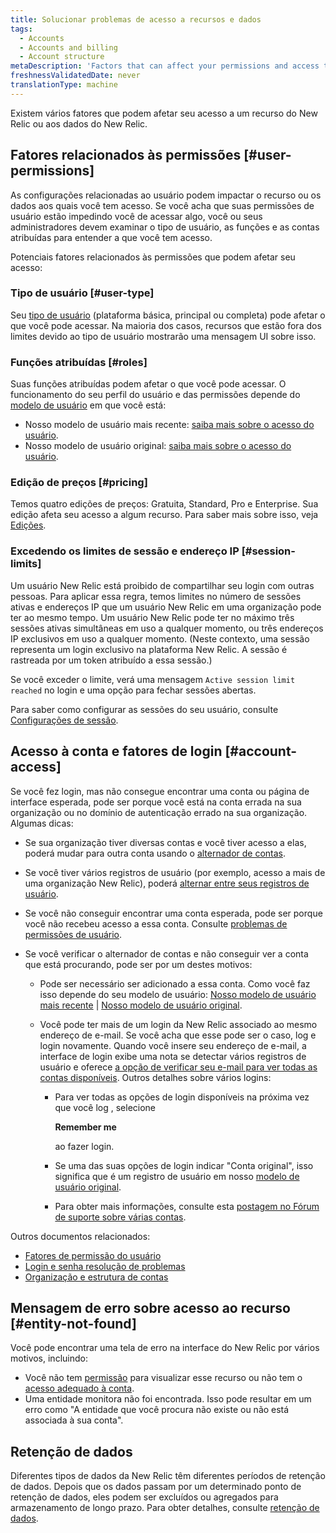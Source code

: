 ```yaml
---
title: Solucionar problemas de acesso a recursos e dados
tags:
  - Accounts
  - Accounts and billing
  - Account structure
metaDescription: 'Factors that can affect your permissions and access to New Relic features, data, and accounts.'
freshnessValidatedDate: never
translationType: machine
---
```


Existem vários fatores que podem afetar seu acesso a um recurso do New Relic ou aos dados do New Relic.

## Fatores relacionados às permissões [#user-permissions]

As configurações relacionadas ao usuário podem impactar o recurso ou os dados aos quais você tem acesso. Se você acha que suas permissões de usuário estão impedindo você de acessar algo, você ou seus administradores devem examinar o tipo de usuário, as funções e as contas atribuídas para entender a que você tem acesso.

Potenciais fatores relacionados às permissões que podem afetar seu acesso:

### Tipo de usuário [#user-type]

Seu [tipo de usuário](/docs/accounts/accounts-billing/new-relic-one-user-management/user-type) (plataforma básica, principal ou completa) pode afetar o que você pode acessar. Na maioria dos casos, recursos que estão fora dos limites devido ao tipo de usuário mostrarão uma mensagem UI sobre isso.

### Funções atribuídas [#roles]

Suas funções atribuídas podem afetar o que você pode acessar. O funcionamento do seu perfil do usuário e das permissões depende do [modelo de usuário](/docs/accounts/original-accounts-billing/original-product-based-pricing/overview-user-models) em que você está:

* Nosso modelo de usuário mais recente: [saiba mais sobre o acesso do usuário](/docs/accounts/accounts-billing/new-relic-one-user-management/user-management-concepts/#understand-concepts).
* Nosso modelo de usuário original: [saiba mais sobre o acesso do usuário](/docs/accounts/original-accounts-billing/original-users-roles/users-roles-original-user-model/#roles).

### Edição de preços [#pricing]

Temos quatro edições de preços: Gratuita, Standard, Pro e Enterprise. Sua edição afeta seu acesso a algum recurso. Para saber mais sobre isso, veja [Edições](/docs/accounts/accounts-billing/new-relic-one-pricing-billing/new-relic-one-pricing-billing/#editions).

### Excedendo os limites de sessão e endereço IP [#session-limits]

Um usuário New Relic está proibido de compartilhar seu login com outras pessoas. Para aplicar essa regra, temos limites no número de sessões ativas e endereços IP que um usuário New Relic em uma organização pode ter ao mesmo tempo. Um usuário New Relic pode ter no máximo três sessões ativas simultâneas em uso a qualquer momento, ou três endereços IP exclusivos em uso a qualquer momento. (Neste contexto, uma sessão representa um login exclusivo na plataforma New Relic. A sessão é rastreada por um token atribuído a essa sessão.)

Se você exceder o limite, verá uma mensagem `Active session limit reached` no login e uma opção para fechar sessões abertas.

Para saber como configurar as sessões do seu usuário, consulte [Configurações de sessão](/docs/accounts/accounts-billing/new-relic-one-user-management/authentication-domains-saml-sso-scim-more#session-mgmt).

## Acesso à conta e fatores de login [#account-access]

Se você fez login, mas não consegue encontrar uma conta ou página de interface esperada, pode ser porque você está na conta errada na sua organização ou no domínio de autenticação errado na sua organização. Algumas dicas:

* Se sua organização tiver diversas contas e você tiver acesso a elas, poderá mudar para outra conta usando o [alternador de contas](/docs/new-relic-solutions/get-started/glossary/#account-switcher).

* Se você tiver vários registros de usuário (por exemplo, acesso a mais de uma organização New Relic), poderá [alternar entre seus registros de usuário](/docs/accounts/accounts-billing/account-setup/multiple-logins-found).

* Se você não conseguir encontrar uma conta esperada, pode ser porque você não recebeu acesso a essa conta. Consulte [problemas de permissões de usuário](#user-permissions).

* Se você verificar o alternador de contas e não conseguir ver a conta que está procurando, pode ser por um destes motivos:

  * Pode ser necessário ser adicionado a essa conta. Como você faz isso depende do seu modelo de usuário: [Nosso modelo de usuário mais recente](/docs/accounts/accounts-billing/account-structure/new-relic-account-structure/#account-access) \| [Nosso modelo de usuário original](/docs/accounts/original-accounts-billing/original-users-roles/original-account-structure).

  * Você pode ter mais de um login da New Relic associado ao mesmo endereço de e-mail. Se você acha que esse pode ser o caso, log e login novamente. Quando você insere seu endereço de e-mail, a interface de login exibe uma nota se detectar vários registros de usuário e oferece [a opção de verificar seu e-mail para ver todas as contas disponíveis](/docs/accounts/accounts-billing/account-setup/multiple-logins-found). Outros detalhes sobre vários logins:

    * Para ver todas as opções de login disponíveis na próxima vez que você log , selecione

      <DNT>**Remember me**</DNT>

      ao fazer login.

    * Se uma das suas opções de login indicar "Conta original", isso significa que é um registro de usuário em nosso [modelo de usuário original](/docs/accounts/original-accounts-billing/original-product-based-pricing/overview-user-models).

    * Para obter mais informações, consulte esta [postagem no Fórum de suporte sobre várias contas](https://discuss.newrelic.com/t/relic-solution-so-youve-created-a-new-account-and-cant-seem-to-access-your-old-account/113122).

Outros documentos relacionados:

* [Fatores de permissão do usuário](#user-permissions)
* [Login e senha resolução de problemas](/docs/accounts/install-new-relic/account-setup/troubleshoot-password-email-address-login-problems)
* [Organização e estrutura de contas](/docs/accounts/accounts-billing/new-relic-one-pricing-users/account-user-structure)

## Mensagem de erro sobre acesso ao recurso [#entity-not-found]

Você pode encontrar uma tela de erro na interface do New Relic por vários motivos, incluindo:

* Você não tem [permissão](#user-permissions) para visualizar esse recurso ou não tem o [acesso adequado à conta](#account-access).
* Uma entidade monitora não foi encontrada. Isso pode resultar em um erro como "A entidade que você procura não existe ou não está associada à sua conta".

## Retenção de dados

Diferentes tipos de dados da New Relic têm diferentes períodos de retenção de dados. Depois que os dados passam por um determinado ponto de retenção de dados, eles podem ser excluídos ou agregados para armazenamento de longo prazo. Para obter detalhes, consulte [retenção de dados](/docs/manage-stored-data).